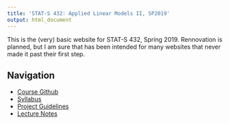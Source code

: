 ```yaml
---
title: 'STAT-S 432: Applied Linear Models II, SP2019'
output: html_document
---
```


This is the (very) basic website for STAT-S 432, Spring 2019. Rennovation is planned, but I am sure that has been intended for many websites that never made it past their first step.

## Navigation  
* [Course Github](https://github.com/STAT-S432SP2019)  
* [Syllabus](Syllabus.html)  
* [Project Guidelines](Project.html)  
* [Lecture Notes](https://github.com/STAT-S432SP2019/lectures)  